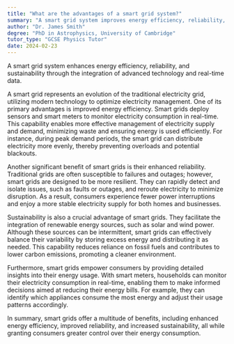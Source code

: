 ```yaml
---
title: "What are the advantages of a smart grid system?"
summary: "A smart grid system improves energy efficiency, reliability, and sustainability by using advanced technology and real-time data."
author: "Dr. James Smith"
degree: "PhD in Astrophysics, University of Cambridge"
tutor_type: "GCSE Physics Tutor"
date: 2024-02-23
---
```


A smart grid system enhances energy efficiency, reliability, and sustainability through the integration of advanced technology and real-time data.

A smart grid represents an evolution of the traditional electricity grid, utilizing modern technology to optimize electricity management. One of its primary advantages is improved energy efficiency. Smart grids deploy sensors and smart meters to monitor electricity consumption in real-time. This capability enables more effective management of electricity supply and demand, minimizing waste and ensuring energy is used efficiently. For instance, during peak demand periods, the smart grid can distribute electricity more evenly, thereby preventing overloads and potential blackouts.

Another significant benefit of smart grids is their enhanced reliability. Traditional grids are often susceptible to failures and outages; however, smart grids are designed to be more resilient. They can rapidly detect and isolate issues, such as faults or outages, and reroute electricity to minimize disruption. As a result, consumers experience fewer power interruptions and enjoy a more stable electricity supply for both homes and businesses.

Sustainability is also a crucial advantage of smart grids. They facilitate the integration of renewable energy sources, such as solar and wind power. Although these sources can be intermittent, smart grids can effectively balance their variability by storing excess energy and distributing it as needed. This capability reduces reliance on fossil fuels and contributes to lower carbon emissions, promoting a cleaner environment.

Furthermore, smart grids empower consumers by providing detailed insights into their energy usage. With smart meters, households can monitor their electricity consumption in real-time, enabling them to make informed decisions aimed at reducing their energy bills. For example, they can identify which appliances consume the most energy and adjust their usage patterns accordingly.

In summary, smart grids offer a multitude of benefits, including enhanced energy efficiency, improved reliability, and increased sustainability, all while granting consumers greater control over their energy consumption.
    